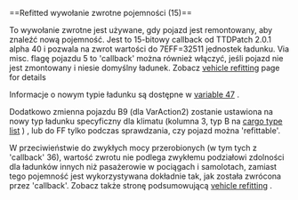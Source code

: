 <noinclude>{{pl/Development/NewGRF/inne strony|en=newgrf-specs.tt-wiki.net/wiki/Callback:_Refitted_capacity_callback|pl=pl/Development/NewGRF/NFO Specs/Callback/Refitted capacity callback}}
</noinclude>==<span id="Refitted_capacity_callback_(15)"></span><span title="Refitted capacity callback (15)" id="Refitted_capacity_callback_.2815.29">Refitted wywołanie zwrotne pojemności (15)</span>==

To wywołanie zwrotne jest używane, gdy pojazd jest remontowany, aby znaleźć nową pojemność. {{pl/Development/NewGRF/ottdp| |2.5|ttdprev=alpha 40}} Jest to 15-bitowy callback od TTDPatch 2.0.1 alpha 40 i pozwala na zwrot wartości do 7EFF=32511 jednostek ładunku. 
{{pl/Development/NewGRF/ottdp|1.2|no}} Via misc. flagę pojazdu 5 to <span title='wywołanie zwrotne'>'callback'</span> można również włączyć, jeśli pojazd nie jest zmontowany i niesie domyślny ładunek. Zobacz [[pl/Development/NewGRF/NFO Specs/VehicleRefitting|vehicle refitting]] page for details

Informacje o nowym typie ładunku są dostępne w [[pl/Development/NewGRF/NFO Specs/VariationalAction2/Vehicles#vehicle-cargo-info-47|variable 47]] .

{{pl/Development/NewGRF/ttdp|}} Dodatkowo zmienna pojazdu B9 (dla VarAction2) zostanie ustawiona na nowy typ ładunku specyficzny dla klimatu (kolumna 3, typ B na [[pl/Development/NewGRF/NFO Specs/CargoTypes|cargo type list]] ) , lub do FF tylko podczas sprawdzania, czy pojazd można 'refittable'.

W przeciwieństwie do zwykłych mocy przerobionych (w tym tych z <span title='wywołania zwrotnego'>'callback'</span> 36), wartość zwrotu nie podlega zwykłemu podziałowi zdolności dla ładunków innych niż pasażerowie w pociągach i samolotach, zamiast tego pojemność jest wykorzystywana dokładnie tak, jak została zwrócona przez <span title='wywołanie zwrotne'>'callback'</span>. Zobacz także stronę podsumowującą [[pl/Development/NewGRF/NFO Specs/VehicleRefitting|vehicle refitting]] .
<!--[[Category:Callbacks]]-->